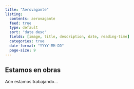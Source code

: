 ```yaml
---
title: "Aerovagante"
listing: 
  contents: aerovagante
  feed: true
  type: default
  sort: "date desc"
  fields: [image, title, description, date, reading-time]
  categories: true
  date-format: "YYYY-MM-DD"
  page-size: 9
---
```


::: {.callout-caution}
## Estamos en obras

Aún estamos trabajando… 
:::